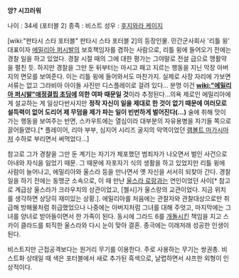 '''앙? 시끄러워'''

나이 : 34세 (포터블 2)
종족 : 비스트
성우 : [[후지와라 케이지]]

[wiki:"판타시 스타 포터블" 판타시 스타 포터블 2]의 등장인물.
민간군사회사 '리틀 윙' 대표이자 [[에밀리아 퍼시발]]의 보호책임자를 겸하는 사람으로, 리틀 윙에 들어오기 전에는 경찰 일을 하고 있었다. 경찰 시절 때의 그에 대한 평가는 그야말로 전설 급으로 맹활약을 펼친 듯. 하지만 경찰을 그만 둔 뒤부터는 마시고 패고 지르는 행동을 지닌 막장 아버지의 면모를 보여준다. 이는 리틀 윙에 들어와서도 마찬가지. 실제로 사장 자리에 가보면 서류는 없고 그라비아 아이돌 사진만 디스플레이로 걸려 있다... 분명 이건 '''[[wiki:"에밀리아 퍼시발"애정결핍 초딩]]에 의한 여파 때문일 것'''이라 추정된다...의욕 제로인 에밀리아에게 설교하는 게 일상다반사지만 '''정작 자신이 일을 제대로 한 것이 없기 때문에 여러모로 설득력이 없어 도리어 제 무덤을 제가 파는 일이 빈번하게 벌어진다(...)''' 술에 취해 맛이 가는 행동을 보여주는 반면, 스카우트에는 열심이라 대부분의 자유용병을 자기들 쪽으로 끌어들였다.[* 플레이어, 리마 부부, 심지어 시리즈 굴지의 악역이었던 [[램볼트 마가시]]마저 수하로 부리면서 써먹었다...]

참고로 그가 경찰을 그만 둔 계기는 자기가 체포했던 범죄자가 나오면서 벌인 사건으로 아내와 자식을 잃었기 때문. 그 때문에 자포자기 식의 생활을 하고 있었지만 리틀 윙에 사람이 늘어나고, 에밀리아와 울스라 등을 만나면서 옛 자신을 서서히 되찾아 간다. 경찰 일을 하기 전에는 동맹군 소속으로, 이 때 만난 [[울스라 로랑]]과는 연인이었던 사이[* 참고로 계급상 울스라가 크라우치의 상관이었고, [첼시]가 울스랑의 교관이었다. 지금 위치를 생각하면 상당히 재미있는 상황.]. 에밀리아를 처음에는 관찰자와 관찰대상으로만 취급해 방해물처럼 취급했었으나 나중에는 아버지처럼 그녀를 대해 주엇고, 마지막에는 그녀를 양녀로 받아들이면서 한 가족이 된다. 동시에 그라드 6를 [[개돌]]시킨 책임을 지고 스카이 클라드를 퇴직한 울스라와 다시 눈이 맞아 결혼. 종극에는 이래저래 성공한 인생이 된다.

비스트지만 근접공격보다는 원거리 무기를 이용한다. 주로 사용하는 무기는 쌍권총. 비스트화 상태일 때 색은 포터블에서 새로 추가된 흑색으로, 날렵하면서 샤프한 외형이 인상적이다.
